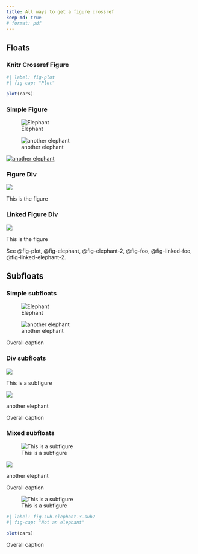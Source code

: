 ```yaml
---
title: All ways to get a figure crossref
keep-md: true
# format: pdf
---
```


## Floats

### Knitr Crossref Figure

```r
#| label: fig-plot
#| fig-cap: "Plot"

plot(cars)
```

### Simple Figure

![Elephant](img/thinker.jpg){#fig-elephant}

![another elephant](img/thinker.jpg){#fig-elephant-2}

[![another elephant](img/thinker.jpg){#fig-linked-elephant-2}](https://www.example.com)

### Figure Div

::: {#fig-foo}
![](img/surus.jpg)

This is the figure
:::

### Linked Figure Div

::: {#fig-linked-foo}
[![](img/surus.jpg)](https://www.example.com)

This is the figure
:::

See @fig-plot, @fig-elephant, @fig-elephant-2, @fig-foo, @fig-linked-foo, @fig-linked-elephant-2.

## Subfloats

### Simple subfloats

::: {#fig-sub-elephant layout-ncol=2}

![Elephant](img/thinker.jpg){#fig-sub-elephant-sub1}

![another elephant](img/thinker.jpg){#fig-sub-elephant-sub2}

Overall caption
:::

### Div subfloats

::: {#fig-sub-elephant-2 layout-ncol=2}

::: {#fig-sub-elephant-2-sub1}
![](img/thinker.jpg)

This is a subfigure
:::

::: {#fig-sub-elephant-2-sub2}
![](img/thinker.jpg)

another elephant
:::

Overall caption
:::

### Mixed subfloats

::: {#fig-sub-elephant-3 layout-ncol=2}

![This is a subfigure](img/thinker.jpg){#fig-sub-elephant-3-sub1}

::: {#fig-sub-elephant-3-sub2}
![](img/thinker.jpg)

another elephant
:::

Overall caption
:::

::: {#fig-sub-elephant-3 layout-ncol=2}

![This is a subfigure](img/thinker.jpg){#fig-sub-elephant-3-sub1}

```r
#| label: fig-sub-elephant-3-sub2
#| fig-cap: "Not an elephant"

plot(cars)
```

Overall caption
:::




